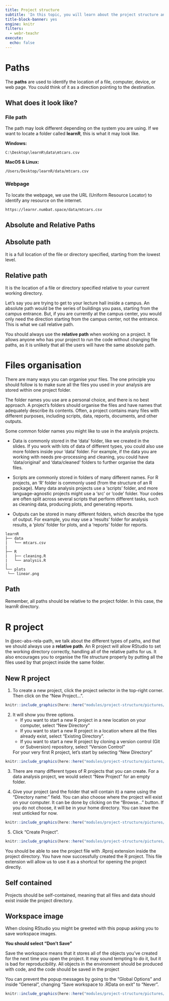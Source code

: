 ```yaml
---
title: Project structure
subtitle: 'In this topic, you will learn about the project structure and how to manage your project in R properly.'
title-block-banner: yes
engine: knitr
filters:
  - webr-teachr
execute: 
  echo: false
---
```


# Paths

The **paths** are used to identify the location of a file, computer, device, or web page. You could think of it as a direction pointing to the destination.

## What does it look like?

### File path

The path may look different depending on the system you are using. If we want to locate a folder called **learnR**, this is what it may look like.

**Windows:**

`C:\Desktop\learnR\data\mtcars.csv`

**MacOS & Linux:**

`/Users/Desktop/learnR/data/mtcars.csv`

### Webpage

To locate the webpage, we use the URL (Uniform Resource Locator) to identify any resource on the internet.

`https://learnr.numbat.space/data/mtcars.csv`


## Absolute and Relative Paths {#sec-abs-rela-path}

:::{.callout-note}
# Absolute path

It is a full location of the file or directory specified, starting from the lowest level.
:::

:::{.callout-note}
# Relative path

It is the location of a file or directory specified relative to your current working directory.
:::

Let's say you are trying to get to your lecture hall inside a campus. An absolute path would be the series of buildings you pass, starting from the campus entrance. But, if you are currently at the campus center, you would only need the direction starting from the campus center, not the entrance. This is what we call relative path.

You should always use the **relative path** when working on a project. It allows anyone who has your project to run the code without changing file paths, as it is unlikely that all the users will have the same absolute path.


# Files organisation

There are many ways you can organise your files. The one principle you should follow is to make sure all the files you used in your analysis are stored within one project folder.

The folder names you use are a personal choice, and there is no best approach. A project’s folders should organise the files and have names that adequately describe its contents. Often, a project contains many files with different purposes, including scripts, data, reports, documents, and other outputs.

Some common folder names you might like to use in the analysis projects.

- Data is commonly stored in the ‘data’ folder, like we created in the slides. If you work with lots of data of different types, you could also use more folders inside your ‘data’ folder. For example, if the data you are working with needs pre-processing and cleaning, you could have ‘data/original’ and ‘data/cleaned’ folders to further organise the data files.
    
- Scripts are commonly stored in folders of many different names. For R projects, an ‘R’ folder is commonly used (from the structure of an R package). Many data analysis projects use a ‘scripts’ folder, and more language-agnostic projects might use a ‘src’ or ‘code’ folder. Your codes are often split across several scripts that perform different tasks, such as cleaning data, producing plots, and generating reports.
   
- Outputs can be stored in many different folders, which describe the type of output. For example, you may use a ‘results’ folder for analysis results, a ‘plots’ folder for plots, and a ‘reports’ folder for reports.

```
learnR
├── data
|   └── mtcars.csv
|
├── R
|   ├── cleaning.R
|   └── analysis.R
|
└── plots
 └── linear.png
```

:::{.callout-important}
# Path

Remember, all paths should be relative to the project folder. In this case, the learnR directory.

:::


# R project

In @sec-abs-rela-path, we talk about the different types of paths, and that we should always use a **relative path**. An R project will allow RStudio to set the working directory correctly, handling all of the relative paths for us. It also encourages you to organise the file structure properly by putting all the files used by that project inside the same folder.

## New R project

1. To create a new project, click the project selector in the top-right corner. Then click on the "New Project...".

```r
knitr::include_graphics(here::here("modules/project-structure/pictures/01-project-structure/project_1.png"))
```

2. It will show you three options.
    * If you want to start a new R project in a new location on your computer, select "New Directory"
    * If you want to start a new R project in a location where all the files already exist, select "Existing Directory".
    * If you want to start a new R project by cloning a version control (Git or Subversion) repository, select "Version Control"

    For your very first R project, let's start by selecting "New Directory"

```r
knitr::include_graphics(here::here("modules/project-structure/pictures/01-project-structure/project_2.png"))
```

3. There are many different types of R projects that you can create. For a data analysis project, we would select "New Project" for an empty folder.

<!-- update the picture -->

4. Give your project (and the folder that will contain it) a name using the "Directory name:" field. You can also choose where the project will exist on your computer. It can be done by clicking on the "Browse..." button. If you do not choose, it will be in your home directory. You can leave the rest unticked for now.

```r
knitr::include_graphics(here::here("modules/project-structure/pictures/01-project-structure/project_4.png"))
```

5. Click "Create Project".

```r
knitr::include_graphics(here::here("modules/project-structure/pictures/01-project-structure/project_5.png"))
```

You should be able to see the project file with .Rproj extension inside the project directory. You have now successfully created the R project. This file extension will allow us to use it as a shortcut for opening the project directly.

:::{.callout-important}
# Self contained

Projects should be self-contained, meaning that all files and data should exist inside the project directory.
:::


## Workspace image

When closing RStudio you might be greeted with this popup asking you to save workspace images.

**You should select "Don't Save"**

Save the workspace means that it stores all of the objects you've created for the next time you open the project. It may sound tempting to do it, but it is bad for reproducibility. All objects in the environment should be produced with code, and the code should be saved in the project

You can prevent the popup messages by going to the "Global Options" and inside "General", changing "Save workspace to .RData on exit" to "Never".

```r
knitr::include_graphics(here::here("modules/project-structure/pictures/01-project-structure/disable_store.png"))
```